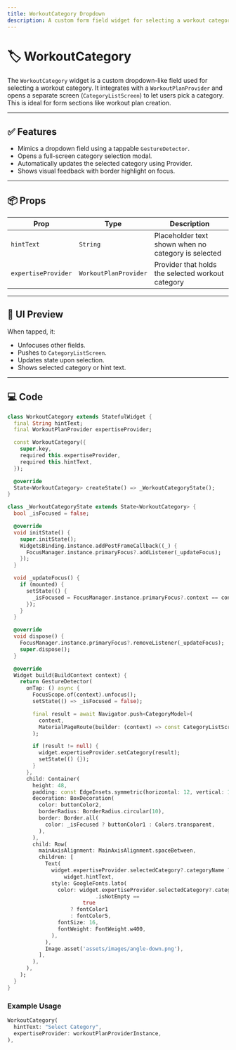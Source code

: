 ```yaml
---
title: WorkoutCategory Dropdown
description: A custom form field widget for selecting a workout category from a list using a modal and Provider integration.
---
```


# 🏷️ WorkoutCategory

The `WorkoutCategory` widget is a custom dropdown-like field used for selecting a workout category. It integrates with a `WorkoutPlanProvider` and opens a separate screen (`CategoryListScreen`) to let users pick a category. This is ideal for form sections like workout plan creation.

---

## ✅ Features

- Mimics a dropdown field using a tappable `GestureDetector`.
- Opens a full-screen category selection modal.
- Automatically updates the selected category using Provider.
- Shows visual feedback with border highlight on focus.

---

## 📦 Props

| Prop                | Type                  | Description                                         |
| ------------------- | --------------------- | --------------------------------------------------- |
| `hintText`          | `String`              | Placeholder text shown when no category is selected |
| `expertiseProvider` | `WorkoutPlanProvider` | Provider that holds the selected workout category   |

---

## 🧱 UI Preview

When tapped, it:

- Unfocuses other fields.
- Pushes to `CategoryListScreen`.
- Updates state upon selection.
- Shows selected category or hint text.

---

## 💻 Code

```dart
class WorkoutCategory extends StatefulWidget {
  final String hintText;
  final WorkoutPlanProvider expertiseProvider;

  const WorkoutCategory({
    super.key,
    required this.expertiseProvider,
    required this.hintText,
  });

  @override
  State<WorkoutCategory> createState() => _WorkoutCategoryState();
}

class _WorkoutCategoryState extends State<WorkoutCategory> {
  bool _isFocused = false;

  @override
  void initState() {
    super.initState();
    WidgetsBinding.instance.addPostFrameCallback((_) {
      FocusManager.instance.primaryFocus?.addListener(_updateFocus);
    });
  }

  void _updateFocus() {
    if (mounted) {
      setState(() {
        _isFocused = FocusManager.instance.primaryFocus?.context == context;
      });
    }
  }

  @override
  void dispose() {
    FocusManager.instance.primaryFocus?.removeListener(_updateFocus);
    super.dispose();
  }

  @override
  Widget build(BuildContext context) {
    return GestureDetector(
      onTap: () async {
        FocusScope.of(context).unfocus();
        setState(() => _isFocused = false);

        final result = await Navigator.push<CategoryModel>(
          context,
          MaterialPageRoute(builder: (context) => const CategoryListScreen()),
        );

        if (result != null) {
          widget.expertiseProvider.setCategory(result);
          setState(() {});
        }
      },
      child: Container(
        height: 48,
        padding: const EdgeInsets.symmetric(horizontal: 12, vertical: 10),
        decoration: BoxDecoration(
          color: buttonColor2,
          borderRadius: BorderRadius.circular(10),
          border: Border.all(
            color: _isFocused ? buttonColor1 : Colors.transparent,
          ),
        ),
        child: Row(
          mainAxisAlignment: MainAxisAlignment.spaceBetween,
          children: [
            Text(
              widget.expertiseProvider.selectedCategory?.categoryName ??
                  widget.hintText,
              style: GoogleFonts.lato(
                color: widget.expertiseProvider.selectedCategory?.categoryName
                            .isNotEmpty ==
                        true
                    ? fontColor1
                    : fontColor5,
                fontSize: 16,
                fontWeight: FontWeight.w400,
              ),
            ),
            Image.asset('assets/images/angle-down.png'),
          ],
        ),
      ),
    );
  }
}
```

### Example Usage

```dart
WorkoutCategory(
  hintText: "Select Category",
  expertiseProvider: workoutPlanProviderInstance,
),

```
